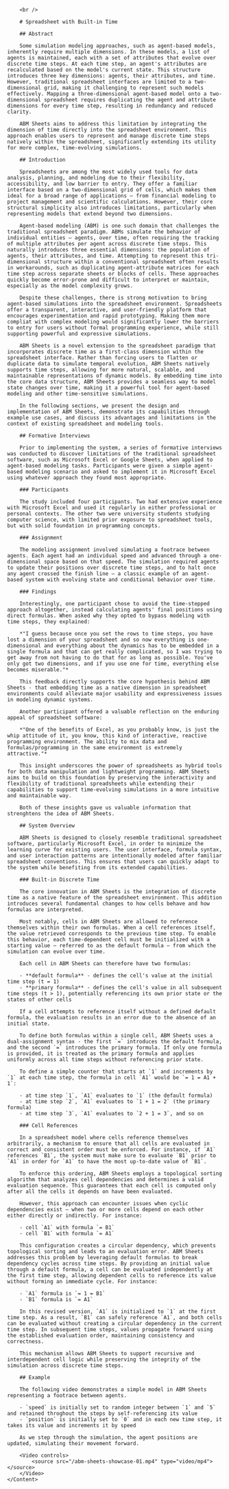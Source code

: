 
<Container>
  	<Content>
		<Logo />

		<br />

		# Spreadsheet with Built-in Time

		## Abstract

		Some simulation modeling approaches, such as agent-based models, inherently require multiple dimensions. In these models, a list of agents is maintained, each with a set of attributes that evolve over discrete time steps. At each time step, an agent's attributes are recalculated based on the model's current state. This structure introduces three key dimensions: agents, their attributes, and time. However, traditional spreadsheet interfaces are limited to a two-dimensional grid, making it challenging to represent such models effectively. Mapping a three-dimensional agent-based model onto a two-dimensional spreadsheet requires duplicating the agent and attribute dimensions for every time step, resulting in redundancy and reduced clarity.

		ABM Sheets aims to address this limitation by integrating the dimension of time directly into the spreadsheet environment. This approach enables users to represent and manage discrete time steps natively within the spreadsheet, significantly extending its utility for more complex, time-evolving simulations.

		## Introduction

		Spreadsheets are among the most widely used tools for data analysis, planning, and modeling due to their flexibility, accessibility, and low barrier to entry. They offer a familiar interface based on a two-dimensional grid of cells, which makes them ideal for a broad range of applications — from financial modeling to project management and scientific calculations. However, their core structural simplicity also introduces limitations, particularly when representing models that extend beyond two dimensions.

		Agent-based modeling (ABM) is one such domain that challenges the traditional spreadsheet paradigm. ABMs simulate the behavior of individual entities — agents, over time, often requiring the tracking of multiple attributes per agent across discrete time steps. This naturally introduces three essential dimensions: the population of agents, their attributes, and time. Attempting to represent this tri-dimensional structure within a conventional spreadsheet often results in workarounds, such as duplicating agent-attribute matrices for each time step across separate sheets or blocks of cells. These approaches quickly become error-prone and difficult to interpret or maintain, especially as the model complexity grows.

		Despite these challenges, there is strong motivation to bring agent-based simulations into the spreadsheet environment. Spreadsheets offer a transparent, interactive, and user-friendly platform that encourages experimentation and rapid prototyping. Making them more compliat with complex modeling would significantly lower the barriers to entry for users without formal programming experience, while still supporting powerful and expressive simulations.

		ABM Sheets is a novel extension to the spreadsheet paradigm that incorporates discrete time as a first-class dimension within the spreadsheet interface. Rather than forcing users to flatten or duplicate data to simulate temporal evolution, ABM Sheets natively supports time steps, allowing for more natural, scalable, and maintainable representations of dynamic models. By embedding time into the core data structure, ABM Sheets provides a seamless way to model state changes over time, making it a powerful tool for agent-based modeling and other time-sensitive simulations.

		In the following sections, we present the design and implementation of ABM Sheets, demonstrate its capabilities through example use cases, and discuss its advantages and limitations in the context of existing spreadsheet and modeling tools.

		## Formative Interviews

		Prior to implementing the system, a series of formative interviews was conducted to discover limitations of the traditional spreadsheet software, such as Microsoft Excel or Google Sheets, when applied to agent-based modeling tasks. Participants were given a simple agent-based modeling scenario and asked to implement it in Microsoft Excel using whatever approach they found most appropriate.

		### Participants

		The study included four participants. Two had extensive experience with Microsoft Excel and used it regularly in either professional or personal contexts. The other two were university students studying computer science, with limited prior exposure to spreadsheet tools, but with solid foundation in programming concepts.

		### Assignment

		The modeling assignment involved simulating a footrace between agents. Each agent had an individual speed and advanced through a one-dimensional space based on that speed. The simulation required agents to update their positions over discrete time steps, and to halt once any agent crossed the finish line — a classic example of an agent-based system with evolving state and conditional behavior over time.

		### Findings

		Interestingly, one participant chose to avoid the time-stepped approach altogether, instead calculating agents' final positions using direct formulas. When asked why they opted to bypass modeling with time steps, they explained:

		*"I guess because once you set the rows to time steps, you have lost a dimension of your spreadsheet and so now everything is one-dimensional and everything about the dynamics has to be embedded in a single formula and that can get really complicated, so I was trying to get away from not having to do that for as long as possible. You've only got two dimensions, and if you use one for time, everything else becomes miserable."*

		This feedback directly supports the core hypothesis behind ABM Sheets - that embedding time as a native dimension in spreadsheet environments could alleviate major usability and expressiveness issues in modeling dynamic systems.

		Another participant offered a valuable reflection on the enduring appeal of spreadsheet software:

		*"One of the benefits of Excel, as you probably know, is just the whip attitude of it, you know, this kind of interactive, reactive programming environment. The ability to mix data and formulas/programming in the same environment is extremely attractive."*

		This insight underscores the power of spreadsheets as hybrid tools for both data manipulation and lightweight programming. ABM Sheets aims to build on this foundation by preserving the interactivity and flexibility of traditional spreadsheets while extending their capabilities to support time-evolving simulations in a more intuitive and maintainable way.

		Both of these insights gave us valuable information that strenghtens the idea of ABM Sheets.

		## System Overview

		ABM Sheets is designed to closely resemble traditional spreadsheet software, particularly Microsoft Excel, in order to minimize the learning curve for existing users. The user interface, formula syntax, and user interaction patterns are intentionally modeled after familiar spreadsheet conventions. This ensures that users can quickly adapt to the system while benefiting from its extended capabilities.

		### Built-in Discrete Time

		The core innovation in ABM Sheets is the integration of discrete time as a native feature of the spreadsheet environment. This addition introduces several fundamental changes to how cells behave and how formulas are interpreted.

		Most notably, cells in ABM Sheets are allowed to reference themselves within their own formulas. When a cell references itself, the value retrieved corresponds to the previous time step. To enable this behavior, each time-dependent cell must be initialized with a starting value — referred to as the default formula — from which the simulation can evolve over time.

		Each cell in ABM Sheets can therefore have two formulas:

		- **default formula** - defines the cell's value at the initial time step (t = 1)
		- **primary formula** - defines the cell's value in all subsequent time steps (t > 1), potentially referencing its own prior state or the states of other cells 

		If a cell attempts to reference itself without a defined default formula, the evaluation results in an error due to the absence of an initial state.

		To define both formulas within a single cell, ABM Sheets uses a dual-assignment syntax - the first `=` introduces the default formula, and the second `=` introduces the primary formula. If only one formula is provided, it is treated as the primary formula and applies uniformly across all time steps without referencing prior state.

		To define a simple counter that starts at `1` and increments by `1` at each time step, the formula in cell `A1` would be `= 1 = A1 + 1`:

		- at time step `1`, `A1` evaluates to `1` (the default formula)
		- at time step `2`, `A1` evaluates to `1 + 1 = 2` (the primary formula)
		- at time step `3`, `A1` evaluates to `2 + 1 = 3`, and so on

		### Cell References

		In a spreadsheet model where cells reference themselves arbitrarily, a mechanism to ensure that all cells are evaluated in correct and consistent order must be enforced. For instance, if `A1` references `B1`, the system must make sure to evaluate `B1` prior to `A1` in order for `A1` to have the most up-to-date value of `B1`.

		To enforce this ordering, ABM Sheets employs a topological sorting algorithm that analyzes cell dependencies and determines a valid evaluation sequence. This guarantees that each cell is computed only after all the cells it depends on have been evaluated.

		However, this approach can encounter issues when cyclic dependencies exist — when two or more cells depend on each other either directly or indirectly. For instance:

		- cell `A1` with formula `= B1`
		- cell `B1` with formula `= A1`

		This configuration creates a circular dependency, which prevents topological sorting and leads to an evaluation error. ABM Sheets addresses this problem by leveraging default formulas to break dependency cycles across time steps. By providing an initial value through a default formula, a cell can be evaluated independently at the first time step, allowing dependent cells to reference its value without forming an immediate cycle. For instance:

		- `A1` formula is `= 1 = B1`
		- `B1` formula is `= A1`

		In this revised version, `A1` is initialized to `1` at the first time step. As a result, `B1` can safely reference `A1`, and both cells can be evaluated without creating a circular dependency in the current time step. In subsequent time steps, values propagate forward using the established evaluation order, maintaining consistency and correctness.

		This mechanism allows ABM Sheets to support recursive and interdependent cell logic while preserving the integrity of the simulation across discrete time steps.

		## Example

		The following video demonstrates a simple model in ABM Sheets representing a footrace between agents.

		- `speed` is initially set to random integer between `1` and `5` and retained throghout the steps by self-referencing its value
		- `position` is initially set to `0` and in each new time step, it takes its value and increments it by speed

		As we step through the simulation, the agent positions are updated, simulating their movement forward.

		<Video controls>
			<source src="/abm-sheets-showcase-01.mp4" type="video/mp4"></source>
		</Video>
	</Content>
</Container>